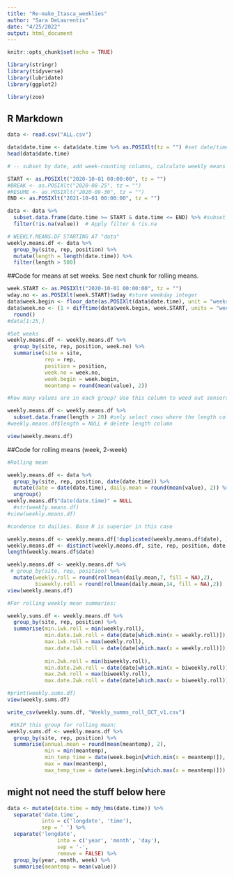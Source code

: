```yaml
---
title: "Re-make_Itasca_weeklies"
author: "Sara DeLaurentis"
date: "4/25/2022"
output: html_document
---
```


```r
knitr::opts_chunk$set(echo = TRUE)

library(stringr)
library(tidyverse)
library(lubridate)
library(ggplot2)

library(zoo)
```

## R Markdown


```r
data <- read.csv("ALL.csv")

data$date.time <- data$date.time %>% as.POSIXlt(tz = "") #set date/time class to POSIXlt for greater ease in parsing date elements.
head(data$date.time)

# -- subset by date, add week-counting columns, calculate weekly means --

START <- as.POSIXlt("2020-10-01 00:00:00", tz = "")
#BREAK <- as.POSIXlt("2020-08-25", tz = "")
#RESUME <- as.POSIXlt("2020-09-30", tz = "")
END <- as.POSIXlt("2021-10-01 00:00:00", tz = "")

data <- data %>% 
  subset.data.frame(date.time >= START & date.time <= END) %>% #subset the whole df                         
  filter(!is.na(value))  # Apply filter & !is.na

# WEEKLY.MEANS.DF STARTING AT "data"
weekly.means.df <- data %>%
  group_by(site, rep, position) %>% 
  mutate(length = length(date.time)) %>% 
  filter(length > 500)
```

##Code for means at set weeks. See next chunk for rolling means.

```r
week.START <- as.POSIXlt("2020-10-01 00:00:00", tz = "")
wday.no <- as.POSIXlt(week.START)$wday #store weekday integer
data$week.begin <- floor_date(as.POSIXlt(data$date.time), unit = "weeks", week_start = wday.no) #create week.begin column
data$week.no <- (1 + difftime(data$week.begin, week.START, units = "weeks")) %>% 
  round()
#data[1:25,]

#Set weeks
weekly.means.df <- weekly.means.df %>%
  group_by(site, rep, position, week.no) %>% 
  summarise(site = site, 
            rep = rep, 
            position = position, 
            week.no = week.no, 
            week.begin = week.begin, 
            meantemp = round(mean(value), 2))

#how many values are in each group? Use this column to weed out sensors with only a few cells of data.

weekly.means.df <- weekly.means.df %>% 
  subset.data.frame(length > 20) #only select rows where the length column value is greater than 500.
#weekly.means.df$length = NULL # delete length column 

view(weekly.means.df)
```

##Code for rolling means (week, 2-week)

```r

#Rolling mean

weekly.means.df <- data %>%
  group_by(site, rep, position, date(date.time)) %>% 
  mutate(date = date(date.time), daily.mean = round(mean(value), 2)) %>% 
  ungroup()
weekly.means.df$"date(date.time)" = NULL
  #str(weekly.means.df)
#view(weekly.means.df)

#condense to dailies. Base R is superior in this case

weekly.means.df <- weekly.means.df[!duplicated(weekly.means.df$date), ]
weekly.means.df <- distinct(weekly.means.df, site, rep, position, date, .keep_all = TRUE)
length(weekly.means.df$date)

weekly.means.df <- weekly.means.df %>%
 # group_by(site, rep, position) %>% 
  mutate(weekly.roll = round(rollmean(daily.mean,7, fill = NA),2),
         biweekly.roll = round(rollmean(daily.mean,14, fill = NA),2))
view(weekly.means.df)

#For rolling weekly mean summaries:

weekly.sums.df <- weekly.means.df %>% 
  group_by(site, rep, position) %>% 
  summarise(min.1wk.roll = min(weekly.roll),
            min.date.1wk.roll = date(date[which.min(x = weekly.roll)]),
            max.1wk.roll = max(weekly.roll),
            max.date.1wk.roll = date(date[which.max(x = weekly.roll)]),
            
            min.2wk.roll = min(biweekly.roll),
            min.date.2wk.roll = date(date[which.min(x = biweekly.roll)]),
            max.2wk.roll = max(biweekly.roll),
            max.date.2wk.roll = date(date[which.max(x = biweekly.roll)]))

#print(weekly.sums.df)
view(weekly.sums.df)

write_csv(weekly.sums.df, "Weekly_summs_roll_OCT_v1.csv")

```


```r
 #SKIP this group for rolling mean:
weekly.sums.df <- weekly.means.df %>% 
  group_by(site, rep, position) %>% 
  summarise(annual.mean = round(mean(meantemp), 2), 
            min = min(meantemp),
            min_temp_time = date(week.begin[which.min(x = meantemp)]),
            max = max(meantemp),
            max_temp_time = date(week.begin[which.max(x = meantemp)]))

```
## might not need the stuff below here

```r

data <- mutate(date.time = mdy_hms(date.time)) %>% 
  separate('date.time',
           into = c('longdate', 'time'),
           sep = ' ') %>% 
  separate('longdate',
                into = c('year', 'month', 'day'),
                sep = '-',
                remove = FALSE) %>% 
  group_by(year, month, week) %>% 
  summarise(meantemp = mean(value)) 


```


